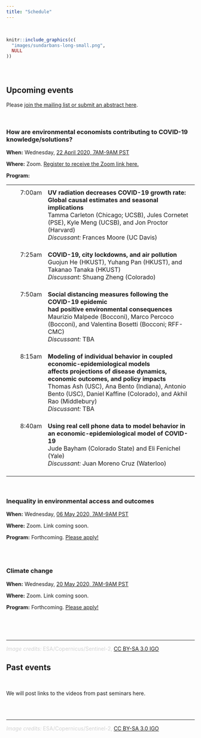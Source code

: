 ```yaml
---
title: "Schedule"
---
```


<br>

```r
knitr::include_graphics(c(
  "images/sundarbans-long-small.png",
  NULL
))
```

<br>

# {.tabset .tabset-fade}

## **Upcoming events**

Please [join the mailing list or submit an abstract here](https://edrubin.typeform.com/to/WpCbOW).

<br>

### How are environmental economists contributing to COVID-19 knowledge/solutions?

**When:** Wednesday, [22 April 2020, 7AM-9AM PST](https://everytimezone.com/s/b14ac038)

**Where:** Zoom. <a href="https://cornell.zoom.us/webinar/register/WN_Gihv3AJeSuic_yMQYe8DEQ">Register to receive the Zoom link here.</a>

**Program:** 

  <p>
  <table style="width:100%">
    <tr>
      <th> </th>
      <th> </th>
      <th> </th>
    </tr>
    <!-- Talk 1 -->
    <tr valign="top">
      <td>&nbsp;&nbsp;&nbsp;</td>
      <td>7:00am</td>
      <td>
      	<b>UV radiation decreases COVID-19 growth rate: Global causal estimates and seasonal implications</b>
      	<br>Tamma Carleton (Chicago; UCSB), Jules Cornetet (PSE), Kyle Meng (UCSB), and Jon Proctor (Harvard)
      	<br><i>Discussant:</i> Frances Moore (UC Davis)
      	<br><br>
      </td>
    </tr>
    <!-- Talk 2 -->
    <tr valign="top">
      <td></td>
      <td>7:25am</td>
      <td>
      	<b>COVID-19, city lockdowns, and air pollution</b>
      	<br>Guojun He (HKUST), Yuhang Pan (HKUST), and Takanao Tanaka (HKUST)
      	<br><i>Discussant:</i> Shuang Zheng (Colorado)
      	<br><br>
      </td>
    </tr>
    <!-- Talk 3 -->
    <tr valign="top">
      <td></td>
      <td>7:50am</td>
      <td><b>
      		Social distancing measures following the COVID-19 epidemic
      		<br>had positive environmental consequences
      	</b>
      	<br>Maurizio Malpede (Bocconi), Marco Percoco (Bocconi), and Valentina Bosetti (Bocconi; RFF-CMC)
      	<br><i>Discussant:</i> TBA
      	<br><br>
      </td>
    </tr>
    <!-- Talk 4 -->
    <tr valign="top">
      <td></td>
      <td>8:15am</td>
      <td>
      	<b>
      		Modeling of individual behavior in coupled economic-epidemiological models
      		<br>affects projections of disease dynamics, economic outcomes, and policy impacts
      	</b>
	    	<br>Thomas Ash (USC), Ana Bento (Indiana), Antonio Bento (USC), Daniel Kaffine (Colorado), and Akhil Rao (Middlebury)
	    	<br><i>Discussant:</i> TBA
	    	<br><br>
      </td>
    </tr>
    <!-- Talk 5 -->
    <tr valign="top">
      <td></td>
      <td>8:40am</td>
      <td>
      	<b>Using real cell phone data to model behavior in an economic-epidemiological model of COVID-19</b>
	    	<br>Jude Bayham (Colorado State) and Eli Fenichel (Yale)
	    	<br><i>Discussant:</i> Juan Moreno Cruz (Waterloo)
	    	<br><br>
      </td>
    </tr>
  </table>
  </p>

<br>

### Inequality in environmental access and outcomes

**When:** Wednesday, [06 May 2020, 7AM-9AM PST](https://everytimezone.com/s/c36b9416)

**Where:** Zoom. Link coming soon.

**Program:** Forthcoming. [Please apply!](https://edrubin.typeform.com/to/WpCbOW)

<br><br>

### Climate change

**When:** Wednesday, [20 May 2020, 7AM-9AM PST](https://everytimezone.com/s/775e8dfd)

**Where:** Zoom. Link coming soon.

**Program:** Forthcoming. [Please apply!](https://edrubin.typeform.com/to/WpCbOW)


<br><br><br>

---

<font color="#d3d3d3">*Image credits:* ESA/Copernicus/Sentinel-2, [CC BY-SA 3.0 IGO](http://www.esa.int/ESA_Multimedia/Terms_and_Conditions)</font>


## **Past events**

<br>

We will post links to the videos from past seminars here.

<br><br>

---

<font color="#d3d3d3">*Image credits:* ESA/Copernicus/Sentinel-2, [CC BY-SA 3.0 IGO](http://www.esa.int/ESA_Multimedia/Terms_and_Conditions)</font>
